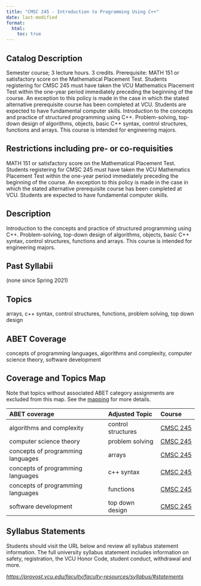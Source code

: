 ```yaml
---
title: "CMSC 245 - Introduction to Programming Using C++"
date: last-modified
format:
  html:
    toc: true
---
```


## Catalog Description

Semester course; 3 lecture hours. 3 credits. Prerequisite: MATH 151 or satisfactory score on the Mathematical Placement Test. Students registering for CMSC 245 must have taken the VCU Mathematics Placement Test within the one-year period immediately preceding the beginning of the course. An exception to this policy is made in the case in which the stated alternative prerequisite course has been completed at VCU. Students are expected to have fundamental computer skills. Introduction to the concepts and practice of structured programming using C++. Problem-solving, top-down design of algorithms, objects, basic C++ syntax, control structures, functions and arrays. This course is intended for engineering majors.


## Restrictions including pre- or co-requisities
 
MATH 151 or satisfactory score on the Mathematical Placement Test. Students registering for CMSC 245 must have taken the VCU Mathematics Placement Test within the one-year period immediately preceding the beginning of the course. An exception to this policy is made in the case in which the stated alternative prerequisite course has been completed at VCU. Students are expected to have fundamental computer skills.

## Description

Introduction to the concepts and practice of structured programming using C++. Problem-solving, top-down design of algorithms, objects, basic C++ syntax, control structures, functions and arrays. This course is intended for engineering majors.

## Past Syllabii

(none since Spring 2021)

## Topics

arrays, c++ syntax, control structures, functions, problem solving, top down design

## ABET Coverage

concepts of programming languages, algorithms and complexity, computer science theory, software development

## Coverage and Topics Map

Note that topics without associated ABET category assignments are excluded from this map.  See the [mapping](https://docs.google.com/spreadsheets/d/1qrN3L7eRLsM-aVMHYaLQN-FMYtrTJf0_h6dLKlUdPkk/edit#gid=338318647) for more details.

ABET coverage                      Adjusted Topic      Course
---------------------------------  ------------------  ----------------------------------
algorithms and complexity          control structures  <a href='CMSC245.qmd'>CMSC 245</a>
computer science theory            problem solving     <a href='CMSC245.qmd'>CMSC 245</a>
concepts of programming languages  arrays              <a href='CMSC245.qmd'>CMSC 245</a>
concepts of programming languages  c++ syntax          <a href='CMSC245.qmd'>CMSC 245</a>
concepts of programming languages  functions           <a href='CMSC245.qmd'>CMSC 245</a>
software development               top down design     <a href='CMSC245.qmd'>CMSC 245</a>


## Syllabus Statements

Students should visit the URL below and review all syllabus statement information. The full university syllabus statement includes information on safety, registration, the VCU Honor Code, student conduct, withdrawal and more.

*<https://provost.vcu.edu/faculty/faculty-resources/syllabus/#statements>*



